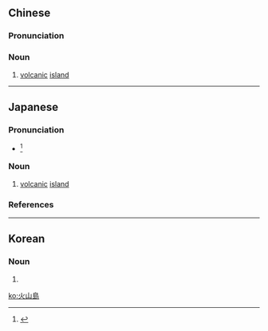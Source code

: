 {{also|火山|火山岛}}
==Chinese==
{{zh-forms|s=火山岛|type=21}}

===Pronunciation===
{{zh-pron
|m=huǒshāndǎo
|c=fo2 saan1 dou2
|cat=n
}}

===Noun===
{{zh-noun}}

# [[volcanic]] [[island]]

----

==Japanese==
{{ja-kanjitab|か|さん|とう|k2=ざん|yomi=o|r=y}}

===Pronunciation===
* {{ja-accent-common|h|か|ざんとう}}<ref>{{R:NHK Hatsuon}}</ref>

===Noun===
{{ja-noun|かざんとう}}

# [[volcanic]] [[island]]

===References===
<references/>

----

==Korean==
{{ko-hanjatab}}

===Noun===
{{ko-noun|rv=hwasando|hangeul=화산도}}

# {{hanja form of|화산도|volcanic island}}

[[ko:火山島]]